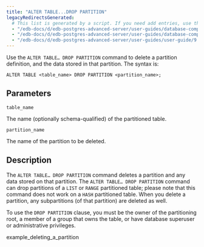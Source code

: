 ```yaml
---
title: "ALTER TABLE...DROP PARTITION"
legacyRedirectsGenerated:
  # This list is generated by a script. If you need add entries, use the `legacyRedirects` key.
  - "/edb-docs/d/edb-postgres-advanced-server/user-guides/database-compatibility-for-oracle-developers-guide/9.6/Database_Compatibility_for_Oracle_Developers_Guide_v9.6.1.113.html"
  - "/edb-docs/d/edb-postgres-advanced-server/user-guides/database-compatibility-for-oracle-developers-guide/9.5/Database_Compatibility_for_Oracle_Developers_Guide.1.338.html"
  - "/edb-docs/d/edb-postgres-advanced-server/user-guides/user-guide/9.5/EDB_Postgres_Enterprise_Guide.1.062.html"
---
```


<div id="alter_table_drop_partition" class="registered_link"></div>

Use the `ALTER TABLE… DROP PARTITION` command to delete a partition definition, and the data stored in that partition. The syntax is:

```text
ALTER TABLE <table_name> DROP PARTITION <partition_name>;
```

## Parameters

`table_name`

 The name (optionally schema-qualified) of the partitioned table.

`partition_name`

 The name of the partition to be deleted.

## Description

The `ALTER TABLE… DROP PARTITION` command deletes a partition and any data stored on that partition. The `ALTER TABLE… DROP PARTITION` command can drop partitions of a `LIST` or `RANGE` partitioned table; please note that this command does not work on a `HASH` partitioned table. When you delete a partition, any subpartitions (of that partition) are deleted as well.

To use the `DROP PARTITION` clause, you must be the owner of the partitioning root, a member of a group that owns the table, or have database superuser or administrative privileges.

<div class="toctree" maxdepth="3">

example_deleting_a_partition

</div>
